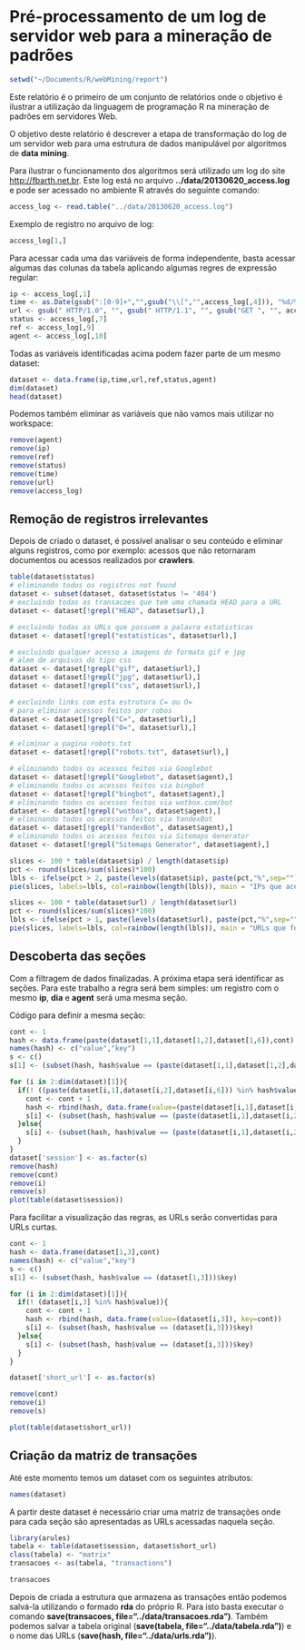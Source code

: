Pré-processamento de um log de servidor web para a mineração de padrões
=======================================================================

```r
setwd("~/Documents/R/webMining/report")
````

Este relatório é o primeiro de um conjunto de relatórios onde o objetivo é ilustrar a utilização da linguagem de programação R na mineração de padrões em servidores Web.

O objetivo deste relatório é descrever a etapa de transformação do log de um servidor web para uma estrutura de dados manipulável por algoritmos de __data mining__.

Para ilustrar o funcionamento dos algoritmos será utilizado um log do site [http://fbarth.net.br](http://fbarth.net.br). Este log está no arquivo **../data/20130620_access.log** e pode ser acessado no ambiente R através do seguinte comando:

```r
access_log <- read.table("../data/20130620_access.log")
```

Exemplo de registro no arquivo de log:

````r
access_log[1,]
````

Para acessar cada uma das variáveis de forma independente, basta acessar algumas das colunas da tabela aplicando algumas regres de expressão regular:

````r
ip <- access_log[,1]
time <- as.Date(gsub(":[0-9]+","",gsub("\\[","",access_log[,4])), "%d/%B/%Y")
url <- gsub(" HTTP/1.0", "", gsub(" HTTP/1.1", "", gsub("GET ", "", access_log[,6])))
status <- access_log[,7]
ref <- access_log[,9]
agent <- access_log[,10]
````

Todas as variáveis identificadas acima podem fazer parte de um mesmo dataset:

````r
dataset <- data.frame(ip,time,url,ref,status,agent)
dim(dataset)
head(dataset)
````

Podemos também eliminar as variáveis que não vamos mais utilizar no workspace:

````r
remove(agent)
remove(ip)
remove(ref)
remove(status)
remove(time)
remove(url)
remove(access_log)
````


Remoção de registros irrelevantes
---------------------------------

Depois de criado o dataset, é possível analisar o seu conteúdo e eliminar alguns registros, como por exemplo: acessos que não retornaram documentos ou acessos realizados por __crawlers__.

````r
table(dataset$status)
# eliminando todos os registros not found
dataset <- subset(dataset, dataset$status != '404')
# excluindo todas as transacoes que tem uma chamada HEAD para a URL
dataset <- dataset[!grepl("HEAD", dataset$url),]

# excluindo todas as URLs que possuem a palavra estatisticas
dataset <- dataset[!grepl("estatisticas", dataset$url),]

# excluindo qualquer acesso a imagens do formato gif e jpg
# alem de arquivos do tipo css
dataset <- dataset[!grepl("gif", dataset$url),]
dataset <- dataset[!grepl("jpg", dataset$url),]
dataset <- dataset[!grepl("css", dataset$url),]

# excluindo links com esta estrutura C= ou O=
# para eliminar acessos feitos por robos
dataset <- dataset[!grepl("C=", dataset$url),]
dataset <- dataset[!grepl("O=", dataset$url),]

# eliminar a pagina robots.txt
dataset <- dataset[!grepl("robots.txt", dataset$url),]

# eliminando todos os acessos feitos via Googlebot
dataset <- dataset[!grepl("Googlebot", dataset$agent),]
# eliminando todos os acessos feitos via bingbot
dataset <- dataset[!grepl("bingbot", dataset$agent),]
# eliminando todos os acessos feitos via wotbox.com/bot
dataset <- dataset[!grepl("wotbox", dataset$agent),]
# eliminando todos os acessos feitos via YandexBot
dataset <- dataset[!grepl("YandexBot", dataset$agent),]
# eliminando todos os acessos feitos via Sitemaps Generator
dataset <- dataset[!grepl("Sitemaps Generator", dataset$agent),]
````

````r
slices <- 100 * table(dataset$ip) / length(dataset$ip)
pct <- round(slices/sum(slices)*100)
lbls <- ifelse(pct > 2, paste(levels(dataset$ip), paste(pct,"%",sep="")), "")
pie(slices, labels=lbls, col=rainbow(length(lbls)), main = "IPs que acessaram o site durante o período analisado")
````

````r
slices <- 100 * table(dataset$url) / length(dataset$url)
pct <- round(slices/sum(slices)*100)
lbls <- ifelse(pct > 1, paste(levels(dataset$url), paste(pct,"%",sep="")), "")
pie(slices, labels=lbls, col=rainbow(length(lbls)), main = "URLs que foram acessadas durante o período analisado")
````

Descoberta das seções
---------------------

Com a filtragem de dados finalizadas. A próxima etapa será identificar as seções. Para este trabalho a regra será bem simples: um registro com o mesmo __ip__, __dia__ e __agent__ será uma mesma seção.

Código para definir a mesma seção:
````r
cont <- 1
hash <- data.frame(paste(dataset[1,1],dataset[1,2],dataset[1,6]),cont)
names(hash) <- c("value","key")
s <- c()
s[1] <- (subset(hash, hash$value == (paste(dataset[1,1],dataset[1,2],dataset[1,6])))$key)

for (i in 2:dim(dataset)[1]){
  if(! ((paste(dataset[i,1],dataset[i,2],dataset[i,6])) %in% hash$value)){
    cont <- cont + 1
    hash <- rbind(hash, data.frame(value=(paste(dataset[i,1],dataset[i,2],dataset[i,6])), key=cont))
    s[i] <- (subset(hash, hash$value == (paste(dataset[i,1],dataset[i,2],dataset[i,6])))$key)
  }else{
    s[i] <- (subset(hash, hash$value == (paste(dataset[i,1],dataset[i,2],dataset[i,6])))$key)
  }    
}
dataset['session'] <- as.factor(s)
remove(hash)
remove(cont)
remove(i)
remove(s)
plot(table(dataset$session))
````

Para facilitar a visualização das regras, as URLs serão convertidas para URLs curtas.

````r
cont <- 1
hash <- data.frame(dataset[1,3],cont)
names(hash) <- c("value","key")
s <- c()
s[1] <- (subset(hash, hash$value == (dataset[1,3]))$key)

for (i in 2:dim(dataset)[1]){
  if(! (dataset[i,3] %in% hash$value)){
    cont <- cont + 1
    hash <- rbind(hash, data.frame(value=(dataset[i,3]), key=cont))
    s[i] <- (subset(hash, hash$value == (dataset[i,3]))$key)
  }else{
    s[i] <- (subset(hash, hash$value == (dataset[i,3]))$key)
  }    
}

dataset['short_url'] <- as.factor(s)

remove(cont)
remove(i)
remove(s)

plot(table(dataset$short_url))
````

Criação da matriz de transações
-------------------------------

Até este momento temos um dataset com os seguintes atributos:

````r
names(dataset)
````

A partir deste dataset é necessário criar uma matriz de transações onde para cada seção são apresentadas as URLs acessadas naquela seção.

````r
library(arules)
tabela <- table(dataset$session, dataset$short_url)
class(tabela) <- "matrix"
transacoes <- as(tabela, "transactions")
````

````r
transacoes
````

Depois de criada a estrutura que armazena as transações então podemos salvá-la utilizando o formado **rda** do próprio R. Para isto basta executar o comando __save(transacoes, file="../data/transacoes.rda")__. Também podemos salvar a tabela original (__save(tabela, file="../data/tabela.rda")__) e o nome das URLs (__save(hash, file="../data/urls.rda")__).

